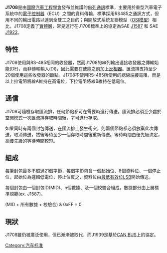 '''J1708'''是由[[國際汽車工程學會|國際汽車工程學會]]發布並維護的[[串列通訊|串列通訊]]標準，主要用於重型汽車電子系統中的[[電子控制器|電子控制器]]（ECU）之間的資料傳輸，標準採用RS485之通訊方式，但用不同的輸出電路以達到全雙工之目的；與開放式系統互聯模型（[[OSI模型|OSI模型]]）相比，J1708定義了[[實體層|實體層]]，常見運行在J1708標準上的協定為SAE [[J1587|J1587]] 和 SAE [[J1922|J1922]]。

==特性==
J1708使用與RS-485相同的收發器，然而J1708的串列輸出連接收發器之傳輸始能(DE)，而非傳輸輸入(DI)，因此需要在使能之前加上[[反相器|反相器]]。匯流排支持至少20個使用這些收發器的節點。J1708不使用RS-485所使用的總線端接電阻，而是以上拉電阻將線A維持在高電位，下拉電阻將線B維持在低電位。

==通信==
J1708可隨機存取匯流排，任何節點都可在需要時進行傳送。匯流排必須至少處於空閒模式一次匯流排存取時間後，才可進行存取。

如果同時有兩個封包傳送，在匯流排上發生衝突，則兩個節點都必須放棄此次傳送，取消傳送，然後等待至少一個存取時間後重新傳送。等待時間由優先級決定，高優先級的等待時間較短。

==組成==
每筆封包最多不超過21個字節，每個字節包含一個起始位、8個資料位、一個停止位，起始位為邏輯低電位，停止位反之，資料位由[[最低有效位|最低有效位LSB]]開始傳送。

每個封包由一個封包ID(MID)、n個數據、及一個校驗合組成，數據部分由上層標準規範(ex. J1587)。

(MID + 所有數據 + 校驗合) & 0xFF = 0

==現狀==
J1708雖仍被廣泛使用，但已漸漸被{{le|SAE J1939|SAE J1939}}取代，而J1939是基於[[控制器區域網路|CAN BUS]]上的協定。
{{自動化通訊協定}}
[[Category:汽车标准|Category:汽车标准]]